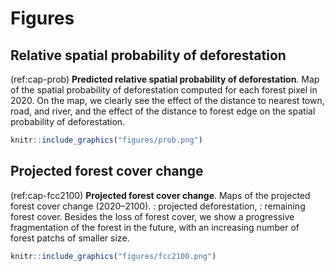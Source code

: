 # Figures

<!--------------------------------------------->
<!-- Spatial probability of deforestation -->
<!--------------------------------------------->

## Relative spatial probability of deforestation

(ref:cap-prob) **Predicted relative spatial probability of deforestation**. Map of the spatial probability of deforestation computed for each forest pixel in 2020. On the map, we clearly see the effect of the distance to nearest town, road, and river, and the effect of the distance to forest edge on the spatial probability of deforestation.

```r
knitr::include_graphics("figures/prob.png")
```

<!--------------------------------------------->
<!-- Projected forest cover change -->
<!--------------------------------------------->

## Projected forest cover change

(ref:cap-fcc2100) **Projected forest cover change**. Maps of the projected forest cover change (2020--2100). \textcolor{red}{red}: projected deforestation, \textcolor{darkgreen}{green}: remaining forest cover. Besides the loss of forest cover, we show a progressive fragmentation of the forest in the future, with an increasing number of forest patchs of smaller size.

```r
knitr::include_graphics("figures/fcc2100.png")
```

\newpage